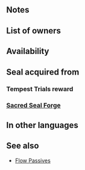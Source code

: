 {{Passive
|name=Flow Refresh
|type=B
|exclusive=0
|canUseMove={{MoveList|Cavalry,Flying}}
|canUseWeapon={{WeaponList|Melee}}
|1effect=At the start of combat, if unit's HP = 100% and unit initiates combat, neutralizes effects that prevent unit's follow-up attacks and restores 5 HP to unit after combat.
|timingID=15
|abilityID=294
|limit1ID=42
|limit2ID=1
|randomTimestamp=2021-08-07T07:00:00Z
|properties=random_inherit_base,random_owner
|1name=Flow Refresh 1
|1tagid=SID_怒涛・再起1
|1required=-
|1cost=60
|1promotionRarity=4
|1promotionTier=1
|intID1=2650
|sort1=38000
|value1=2
|randomMinLv1=21
|randomMaxLv1=30
|2name=Flow Refresh 2
|2tagid=SID_怒涛・再起2
|2effect=At the start of combat, if unit's HP ≥ 50% and unit initiates combat, neutralizes effects that prevent unit's follow-up attacks and restores 7 HP to unit after combat.
|2required=Flow Refresh 1
|2cost=120
|2promotionRarity=5
|2promotionTier=1
|intID2=2651
|sort2=38001
|value2=4
|randomMinLv2=26
|randomMaxLv2=35
|3name=Flow Refresh 3
|3tagid=SID_怒涛・再起3
|3effect=If unit initiates combat, neutralizes effects that prevent unit's follow-up attacks and restores 10 HP to unit after combat.
|3required=Flow Refresh 2
|3cost=240
|3next=-
|4name=Flow Refresh 4
|4tagid=SID_怒涛・再起4
|4effect=If unit initiates combat, inflicts Spd/Def-4 on foe during combat, neutralizes effects that prevent unit's follow-up attacks, reduces damage from foe's first attack during combat by 40%, and restores 10 HP to unit after combat.
|4cost=300
|properties4=random_owner
|intID3=2652
|sort3=38002
|value3=6
|randomMinLv3=31
}}
==Notes==
{{IfUnitInitiates}}
{{Follow-up effect neutralization|preventOnly=1}}
{{After combat healing}}
{{Temporary debuffs|name=Flow Refresh 4}}
{{DamagePercentageReduction|name=Flow Refresh 4}}
==List of owners==
{{Skill Hero List}}
{{NoInheritHeroes}}

==Availability==
{{PassiveFocusList}}
{{PassiveDistributionList}}
{{PassiveCombatManualList}}
==Seal acquired from==
===Tempest Trials reward===
{{Tempest Trials seal reward}}
===[[Sacred Seal Forge]]===
{{SealCosts
|seals=Flow Refresh 1;Flow Refresh 2;Flow Refresh 3
|badgeColor=Verdant
|costs1=20;100;40
|costs2=60;200;50
|costs3=400;1000;100
}}
==In other languages==
{{OtherLanguages
|japanese=怒涛・再起
|german=Erquickung
|spanishEU=Corriente fresca
|spanishLA=Corriente fresca
|french=Flots frais
|italian=Rinfresca
|chineseTW=怒濤・再起
|portuguese=Onda fresca
}}
==See also==
{{See also skills|cond=(Description LIKE '%estores%HP after combat%' OR Description LIKE '%estores%HP to unit after combat%') AND Exclusive='1' AND Name NOT LIKE '%+'}}
* [[Flow Passives]]
{{Passives Navbox|B}}
{{Seals Navbox}}